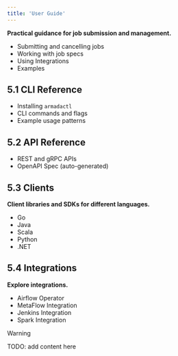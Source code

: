 ```yaml
---
title: 'User Guide'
---
```


**Practical guidance for job submission and management.**

- Submitting and cancelling jobs
- Working with job specs
- Using Integrations
- Examples

## 5.1 CLI Reference

- Installing `armadactl`
- CLI commands and flags
- Example usage patterns

## 5.2 API Reference

- REST and gRPC APIs
- OpenAPI Spec (auto-generated)

## 5.3 Clients

**Client libraries and SDKs for different languages.**

- Go
- Java
- Scala
- Python
- .NET

## 5.4 Integrations

**Explore integrations.**

- Airflow Operator
- MetaFlow Integration
- Jenkins Integration
- Spark Integration

> [!WARNING]
> TODO: add content here
